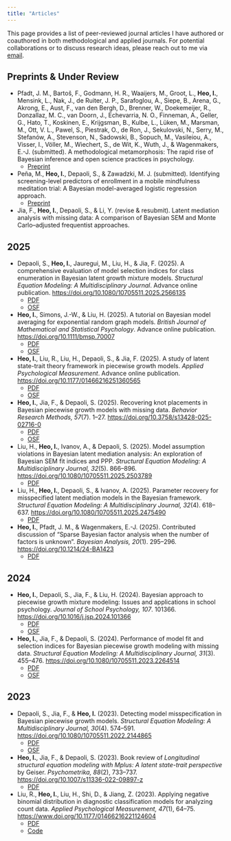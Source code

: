 ```yaml
---
title: "Articles"
---
```


This page provides a list of peer-reviewed journal articles I have authored or coauthored in both methodological and applied journals. For potential collaborations or to discuss research ideas, please reach out to me via [email](mailto:ihnwhi.heo@gmail.com).

## Preprints & Under Review

- Pfadt, J. M., Bartoš, F., Godmann, H. R., Waaijers, M., Groot, L., **Heo, I.**, Mensink, L., Nak, J., de Ruiter, J. P., Sarafoglou, A., Siepe, B., Arena, G., Akrong, E., Aust, F., van den Bergh, D., Brenner, W., Doekemeijer, R., Donzallaz, M. C., van Doorn, J., Echevarria, N. O., Finneman, A., Geller, G., Hato, T., Koskinen, E., Krijgsman, B., Kulbe, L., Lüken, M., Marsman, M., Ott, V. L., Pawel, S., Piestrak, O., de Ron, J., Sekulovski, N., Serry, M., Stefanów, A., Stevenson, N., Sadowski, B., Sopuch, M., Vasileiou, A., Visser, I., Völler, M., Wiechert, S., de Wit, K., Wuth, J., \& Wagenmakers, E.-J. (submitted). A methodological metamorphosis: The rapid rise of Bayesian inference and open science practices in psychology.
  - [Preprint](https://doi.org/10.31234/osf.io/ck3js_v1)
  
- Peña, M., **Heo, I.**, Depaoli, S., \& Zawadzki, M. J. (submitted). Identifying screening-level predictors of enrollment in a mobile mindfulness meditation trial: A Bayesian model-averaged logistic regression approach.
  - [Preprint](https://preprints.jmir.org/preprint/86696)

- Jia, F., **Heo, I.**, Depaoli, S., \& Li, Y. (revise & resubmit). Latent mediation analysis with missing data: A comparison of Bayesian SEM and Monte Carlo–adjusted frequentist approaches.

## 2025

- Depaoli, S., **Heo, I.**, Jauregui, M., Liu, H., \& Jia, F. (2025). A comprehensive evaluation of model selection indices for class enumeration in Bayesian latent growth mixture models. *Structural Equation Modeling: A Multidisciplinary Journal*. Advance online publication. [https://doi.org/10.1080/10705511.2025.2566135](https://doi.org/10.1080/10705511.2025.2566135)
  - [PDF](files/papers/Depaoli2025_Comprehensive.pdf)
  - [OSF](https://osf.io/2resf/)

- **Heo, I.**, Simons, J.-W., \& Liu, H. (2025). A tutorial on Bayesian model averaging for exponential random graph models. *British Journal of Mathematical and Statistical Psychology*. Advance online publication. [https://doi.org/10.1111/bmsp.70007](https://doi.org/10.1111/bmsp.70007)
  - [PDF](files/papers/Heo2025_Tutorial.pdf)
  - [OSF](https://osf.io/g9eq4/)

- **Heo, I.**, Liu, R., Liu, H., Depaoli, S., \& Jia, F. (2025). A study of latent state-trait theory framework in piecewise growth models. *Applied Psychological Measurement*. Advance online publication. [https://doi.org/10.1177/01466216251360565](https://doi.org/10.1177/01466216251360565)
  - [PDF](files/papers/Heo2025_Study.pdf)
  - [OSF](https://osf.io/dmtus/)

- **Heo, I.**, Jia, F., \& Depaoli, S. (2025). Recovering knot placements in Bayesian piecewise growth models with missing data. *Behavior Research Methods, 57*(7). 1--27. [https://doi.org/10.3758/s13428-025-02716-0](https://doi.org/10.3758/s13428-025-02716-0)
  - [PDF](files/papers/Heo2025_Recovering.pdf)
  - [OSF](https://osf.io/j46bf/)

- Liu, H., **Heo, I.**, Ivanov, A., \& Depaoli, S. (2025). Model assumption violations in Bayesian latent mediation analysis: An exploration of Bayesian SEM fit indices and PPP. *Structural Equation Modeling: A Multidisciplinary Journal, 32*(5). 866--896. [https://doi.org/10.1080/10705511.2025.2503789](https://doi.org/10.1080/10705511.2025.2503789)
  - [PDF](files/papers/Liu2025_Model.pdf)

- Liu, H., **Heo, I.**, Depaoli, S., \& Ivanov, A. (2025). Parameter recovery for misspecified latent mediation models in the Bayesian framework. *Structural Equation Modeling: A Multidisciplinary Journal, 32*(4). 618--637. [https://doi.org/10.1080/10705511.2025.2475490](https://doi.org/10.1080/10705511.2025.2475490) 
  - [PDF](files/papers/Liu2025_Parameter.pdf)
	
- **Heo, I.**, Pfadt, J. M., \& Wagenmakers, E.-J. (2025). Contributed discussion of "Sparse Bayesian factor analysis when the number of factors is unknown". *Bayesian Analysis, 20*(1). 295--296. [https://doi.org/10.1214/24-BA1423](https://doi.org/10.1214/24-BA1423)
  - [PDF](files/papers/Heo2024_Contributed.pdf)


## 2024

- **Heo, I.**, Depaoli, S., Jia, F., \& Liu, H. (2024). Bayesian approach to piecewise growth mixture modeling: Issues and applications in school psychology. *Journal of School Psychology, 107*. 101366. [https://doi.org/10.1016/j.jsp.2024.101366](https://doi.org/10.1016/j.jsp.2024.101366) 
  - [PDF](files/papers/Heo2024_Bayesian.pdf)
  - [OSF](https://osf.io/udrb8/)

- **Heo, I.**, Jia, F., \& Depaoli, S. (2024). Performance of model fit and selection indices for Bayesian piecewise growth modeling with missing data. *Structural Equation Modeling: A Multidisciplinary Journal, 31*(3). 455--476. [https://doi.org/10.1080/10705511.2023.2264514](https://doi.org/10.1080/10705511.2023.2264514) 
  - [PDF](files/papers/Heo2024_Performance.pdf)
  - [OSF](https://osf.io/agn4x/)


## 2023

- Depaoli, S., Jia, F., \& **Heo, I.** (2023). Detecting model misspecification in Bayesian piecewise growth models. *Structural Equation Modeling: A Multidisciplinary Journal, 30*(4). 574--591. [https://doi.org/10.1080/10705511.2022.2144865](https://doi.org/10.1080/10705511.2022.2144865) 
  - [PDF](files/papers/Depaoli2023_Detecting.pdf)
  - [OSF](https://osf.io/myrds/)

- **Heo, I.**, Jia, F., \& Depaoli, S. (2023). Book review of *Longitudinal structural equation modeling with Mplus: A latent state-trait perspective* by Geiser. *Psychometrika, 88*(2), 733--737. [https://doi.org/10.1007/s11336-022-09897-z](https://doi.org/10.1007/s11336-022-09897-z)
  - [PDF](files/papers/Heo2023_Book.pdf)

- Liu, R., **Heo, I.**, Liu, H., Shi, D., \& Jiang, Z. (2023). Applying negative binomial distribution in diagnostic classification models for analyzing count data. *Applied Psychological Measurement, 47*(1), 64--75. [https://www.doi.org/10.1177/01466216221124604](https://www.doi.org/10.1177/01466216221124604)
  - [PDF](files/papers/Liu2023_Applying.pdf)
  - [Code](files/papers/Liu2023_Applying_Code.pdf)

